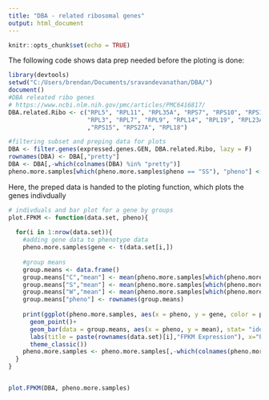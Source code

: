 ```yaml
---
title: "DBA - related ribosomal genes"
output: html_document
---
```


```r
knitr::opts_chunk$set(echo = TRUE)
```

The following code shows data prep needed before the ploting is done:

```r
library(devtools)
setwd("C:/Users/brendan/Documents/sravandevanathan/DBA/")
document()
#DBA releated ribo genes
# https://www.ncbi.nlm.nih.gov/pmc/articles/PMC6416817/
DBA.related.Ribo <- c("RPL5", "RPL11", "RPL35A", "RPS7", "RPS10", "RPS17", "RPS19", "RPS24", "RPS26",
                      "RPL3", "RPL7", "RPL9", "RPL14", "RPL19", "RPL23A", "RPL26", "RPL35", "RPL36", "RPS8"
                      ,"RPS15", "RPS27A", "RPL18")

#filtering subset and preping data for plots 
DBA <- filter.genes(expressed.genes.GEN, DBA.related.Ribo, lazy = F)
rownames(DBA) <- DBA[,"pretty"]
DBA <- DBA[,-which(colnames(DBA) %in% "pretty")]
pheno.more.samples[which(pheno.more.samples$pheno == "SS"), "pheno"] <- "S"

```

Here, the preped data is handed to the ploting function, which plots the genes indivdually

```r
# indivduals and bar plot for a gene by groups 
plot.FPKM <- function(data.set, pheno){
  
  for(i in 1:nrow(data.set)){
    #adding gene data to phenotype data 
    pheno.more.samples$gene <- t(data.set[i,])
    
    #group means
    group.means <- data.frame()
    group.means["C","mean"] <- mean(pheno.more.samples[which(pheno.more.samples$pheno == "C"), "gene"])
    group.means["S","mean"] <- mean(pheno.more.samples[which(pheno.more.samples$pheno == "S"), "gene"])
    group.means["W","mean"] <- mean(pheno.more.samples[which(pheno.more.samples$pheno == "W"), "gene"])
    group.means["pheno"] <- rownames(group.means)
    
    print(ggplot(pheno.more.samples, aes(x = pheno, y = gene, color = pheno))+
      geom_point()+
      geom_bar(data = group.means, aes(x = pheno, y = mean), stat= "identity", alpha = .2)+
      labs(title = paste(rownames(data.set)[i],"FPKM Expression"), x="Phenotype", y = paste(rownames(data.set)[i],"FPKM"))+
      theme_classic())
    pheno.more.samples <- pheno.more.samples[,-which(colnames(pheno.more.samples) %in% "gene")]
  }
}


plot.FPKM(DBA, pheno.more.samples)
```

